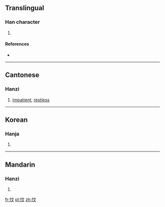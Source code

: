 ==Translingual==

===Han character===
{{Han char|rn=61|rad=心|as=04|sn=7|four=|canj=心卜大 (PYK)|ids=⿰[[忄]][[文]]}}

# {{defn|Han|sort=心04}}

====References====
* {{Han ref|kx=0377.110|dkj=10351|dj=0704.040|hdz=42278.050|uh=5FDF|ud=24543}}

----

==Cantonese==

===Hanzi===
{{yue-hanzi|jyut=[[mang2]]|y=mang2}}

# [[impatient]], [[restless]]

----

==Korean==

===Hanja===
{{ko-hanja|hangeul=민|eumhun=|rv=min|mr=min|y=min}}

# {{defn|lang=ko|sort=心04}}

----

==Mandarin==

===Hanzi===
{{cmn-hanzi|pin=[[wěn]] ([[wen3]])|wg=wen<sup>3</sup>}}

# {{defn|lang=cmn|sort=心04}}

[[fr:忟]]
[[pl:忟]]
[[zh:忟]]